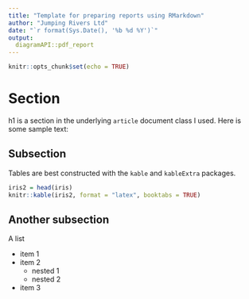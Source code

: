 ```yaml
---
title: "Template for preparing reports using RMarkdown"
author: "Jumping Rivers Ltd"
date: "`r format(Sys.Date(), '%b %d %Y')`"
output:
  diagramAPI::pdf_report
---
```


```r
knitr::opts_chunk$set(echo = TRUE)
```

# Section

h1 is a section in the underlying `article` document class I used. Here is some sample text:

\lipsum[1-3]

## Subsection

Tables are best constructed with the `kable` and `kableExtra` packages.

```r
iris2 = head(iris)
knitr::kable(iris2, format = "latex", booktabs = TRUE)
```

## Another subsection

A list 

  - item 1
  - item 2
    - nested 1
    - nested 2
  - item 3
